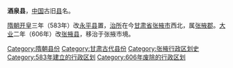 '''酒泉县'''，[[中国|中国]]古旧[[县|县]]名。

[[隋朝|隋朝]][[开皇|开皇]]三年（583年）改[[永平县_(西晋)|永平县]]置，[[治所|治所]]在今[[甘肃省|甘肃省]][[张掖市|张掖市]]西北，属[[张掖郡|张掖郡]]。[[大业_(年号)|大业]]二年（606年）改[[张掖县|张掖县]]，移治于张掖市境。

{{隋朝行政区划小作品}}
{{DEFAULTSORT:J}}
[[Category:隋朝县份|Category:隋朝县份]]
[[Category:甘肃古代县份|Category:甘肃古代县份]] 
[[Category:张掖行政区划史|Category:张掖行政区划史]]
[[Category:583年建立的行政区划|Category:583年建立的行政区划]] 
[[Category:606年废除的行政区划|Category:606年废除的行政区划]]